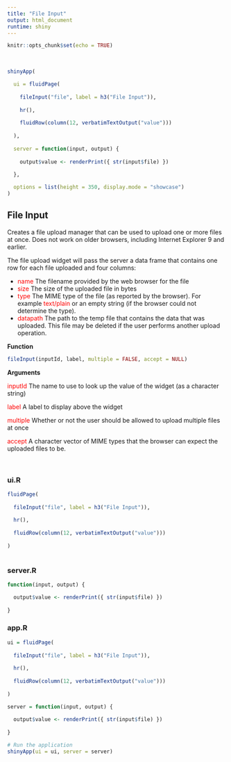 ```yaml
---
title: "File Input"
output: html_document
runtime: shiny
---
```


```r
knitr::opts_chunk$set(echo = TRUE)
```


<br>

```r

shinyApp(

  ui = fluidPage(
    
    fileInput("file", label = h3("File Input")),
    
    hr(),
    
    fluidRow(column(12, verbatimTextOutput("value")))
    
  ),
  
  server = function(input, output) {
    
    output$value <- renderPrint({ str(input$file) })
    
  },

  options = list(height = 350, display.mode = "showcase")
)
```

## File Input {.tabset}

Creates a file upload manager that can be used to upload one or more files at once. Does not work on older browsers, including Internet Explorer 9 and earlier.

The file upload widget will pass the server a data frame that contains one row for each file uploaded and four columns:

- <span style="color: red">name</span> The filename provided by the web browser for the file
- <span style="color: red">size</span> The size of the uploaded file in bytes
- <span style="color: red">type</span> The MIME type of the file (as reported by the browser). For example <span style="color: red">text/plain</span> or an empty string (if the browser could not determine the type).
- <span style="color: red">datapath</span> The path to the temp file that contains the data that was uploaded. This file may be deleted if the user performs another upload operation.

**Function**

```r
fileInput(inputId, label, multiple = FALSE, accept = NULL)
```

**Arguments**

<span style="color: red">inputId</span> The name to use to look up the value of the widget (as a character string)

<span style="color: red">label</span> A label to display above the widget

<span style="color: red">multiple</span> Whether or not the user should be allowed to upload multiple files at once

<span style="color: red">accept</span> A character vector of MIME types that the browser can expect the uploaded files to be.

<br>

### ui.R
```r

fluidPage(
  
  fileInput("file", label = h3("File Input")),
  
  hr(),
  
  fluidRow(column(12, verbatimTextOutput("value")))
  
)
  
```
### server.R
```r

function(input, output) {

  output$value <- renderPrint({ str(input$file) })
  
}
```
### app.R
```r

ui = fluidPage(
    
  fileInput("file", label = h3("File Input")),
  
  hr(),
  
  fluidRow(column(12, verbatimTextOutput("value")))
  
)

server = function(input, output) {
  
  output$value <- renderPrint({ str(input$file) })
  
}

# Run the application 
shinyApp(ui = ui, server = server)

```
